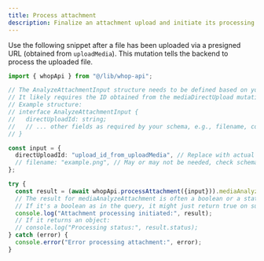 ```yaml
---
title: Process attachment
description: Finalize an attachment upload and initiate its processing.
---
```


Use the following snippet after a file has been uploaded via a presigned URL (obtained from `uploadMedia`). This mutation tells the backend to process the uploaded file.

```typescript
import { whopApi } from "@/lib/whop-api";

// The AnalyzeAttachmentInput structure needs to be defined based on your GraphQL schema.
// It likely requires the ID obtained from the mediaDirectUpload mutation (uploadMedia).
// Example structure:
// interface AnalyzeAttachmentInput {
//   directUploadId: string;
//   // ... other fields as required by your schema, e.g., filename, context
// }

const input = {
  directUploadId: "upload_id_from_uploadMedia", // Replace with actual ID
  // filename: "example.png", // May or may not be needed, check schema
};

try {
  const result = (await whopApi.processAttachment({input})).mediaAnalyzeAttachment;
  // The result for mediaAnalyzeAttachment is often a boolean or a status.
  // If it's a boolean as in the query, it might just return true on success.
  console.log("Attachment processing initiated:", result);
  // If it returns an object:
  // console.log("Processing status:", result.status);
} catch (error) {
  console.error("Error processing attachment:", error);
}
```
